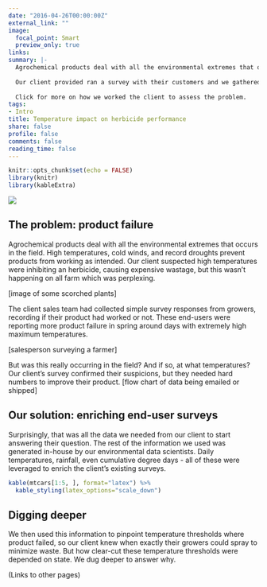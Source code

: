 ```yaml
---
date: "2016-04-26T00:00:00Z"
external_link: ""
image:
  focal_point: Smart
  preview_only: true
links:
summary: |-
  Agrochemical products deal with all the environmental extremes that occurs in the field. Our client suspected high mid-day air temperatures were preventing an herbicide from working. A simple survey from growers confirmed their suspicions, but they needed hard numbers to improve their product.
  
  Our client provided ran a survey with their customers and we gathered the rest of the data. Though temperature was important, our data scientists uncovered more questions about product performance on farms in different US states.
  
  Click for more on how we worked the client to assess the problem.
tags:
- Intro
title: Temperature impact on herbicide performance
share: false
profile: false
comments: false
reading_time: false
---
```


```r
knitr::opts_chunk$set(echo = FALSE)
library(knitr)
library(kableExtra)
```

<img src="featured.jpg" style="border-radius: 5%;" />

## The problem: product failure

Agrochemical products deal with all the environmental extremes that occurs in the field. High temperatures, cold winds, and record droughts prevent products from working as intended. Our client suspected high temperatures were inhibiting an herbicide, causing expensive wastage, but this wasn’t happening on all farm which was perplexing.

[image of some scorched plants]

The client sales team had collected simple survey responses from growers, recording if their product had worked or not. These end-users were reporting more product failure in spring around days with extremely high maximum temperatures.

[salesperson surveying a farmer]

But was this really occurring in the field? And if so, at what temperatures? Our client's survey confirmed their suspicions, but they needed hard numbers to improve their product.
[flow chart of data being emailed or shipped]

## Our solution: enriching end-user surveys

Surprisingly, that was all the data we needed from our client to start answering their question. The rest of the information we used was generated in-house by our environmental data scientists. Daily temperatures, rainfall, even cumulative degree days - all of these were leveraged to enrich the client's existing surveys.

```r
kable(mtcars[1:5, ], format="latex") %>%
  kable_styling(latex_options="scale_down")
```

## Digging deeper

We then used this information to pinpoint temperature thresholds where product failed, so our client knew when exactly their growers could spray to minimize waste. But how clear-cut these temperature thresholds were depended on state. We dug deeper to answer why.

(Links to other pages)

